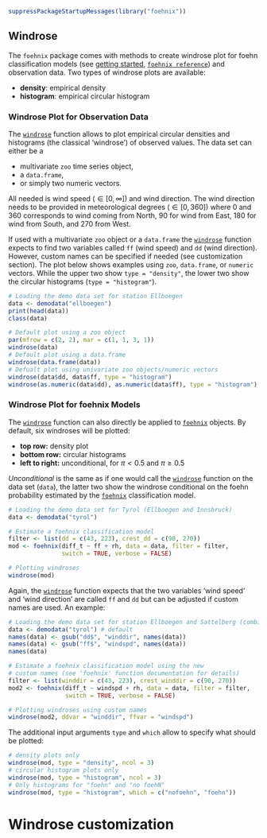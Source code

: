 
```r
suppressPackageStartupMessages(library("foehnix"))
```

## Windrose

The `foehnix` package comes with methods to create windrose plot for
foehn classification models (see [getting started](foehnix.html),
[`foehnix reference`](../references/foehnix.html)) and observation
data. Two types of windrose plots are available:

* **density**: empirical density
* **histogram**: empirical circular histogram

### Windrose Plot for Observation Data

The [`windrose`](../references/windrose.html) function
allows to plot empirical circular densities and histograms (the classical
'windrose') of observed values. The data set can either be a

* multivariate `zoo` time series object,
* a `data.frame`,
* or simply two numeric vectors.

All needed is wind speed ($\in [0, \infty]$) and wind direction.
The wind direction needs to be provided in meteorological degrees
($\in [0, 360]$) where $0$ and $360$ corresponds to wind coming from North,
$90$ for wind from East, $180$ for wind from South, and $270$ from
West.

If used with a multivariate `zoo` object or a `data.frame` the
[`windrose`](../references/windrose.html) function expects to find two
variables called `ff` (wind speed) and `dd` (wind direction).
However, custom names can be specified if needed (see customization section).
The plot below shows examples using `zoo`, `data.frame`, or `numeric` vectors.
While the upper two show `type = "density"`, the lower two show the circular
histograms (`type = "histogram"`).



```r
# Loading the demo data set for station Ellboegen
data <- demodata("ellboegen")
print(head(data))
class(data)

# Default plot using a zoo object
par(mfrow = c(2, 2), mar = c(1, 1, 3, 1))
windrose(data)
# Default plot using a data.frame
windrose(data.frame(data))
# Defualt plot using univariate zoo objects/numeric vectors
windrose(data$dd, data$ff, type = "histogram")
windrose(as.numeric(data$dd), as.numeric(data$ff), type = "histogram")
```

### Windrose Plot for foehnix Models

The [`windrose`](../references/windrose.html) function can also directly
be applied to [`foehnix`](../references/foehnix.html) objects.
By default, six windroses will be plotted:

* **top row:** density plot
* **bottom row:** circular histograms
* **left to right:** unconditional, for $\pi < 0.5$ and $\pi \ge 0.5$

_Unconditional_ is the same as if one would call the [`windrose`](../references/windrose.html)
function on the data set (`data`), the latter two show the windrose
conditional on the foehn probability estimated by the
[`foehnix`](../references/foehnix.html) classification model.

```r
# Loading the demo data set for Tyrol (Ellboegen and Innsbruck)
data <- demodata("tyrol")

# Estimate a foehnix classification model
filter <- list(dd = c(43, 223), crest_dd = c(90, 270))
mod <- foehnix(diff_t ~ ff + rh, data = data, filter = filter,
               switch = TRUE, verbose = FALSE)

# Plotting windroses
windrose(mod)
```

Again, the [`windrose`](../references/windrose.html) function expects
that the two variables 'wind speed' and 'wind direction' are called
`ff` and `dd` but can be adjusted if custom names are used.
An example:

```r
# Loading the demo data set for station Ellboegen and Sattelberg (combined)
data <- demodata("tyrol") # default
names(data) <- gsub("dd$", "winddir", names(data))
names(data) <- gsub("ff$", "windspd", names(data))
names(data)

# Estimate a foehnix classification model using the new
# custom names (see 'foehnix' function documentation for details)
filter <- list(winddir = c(43, 223), crest_winddir = c(90, 270))
mod2 <- foehnix(diff_t ~ windspd + rh, data = data, filter = filter,
                switch = TRUE, verbose = FALSE)

# Plotting windroses using custom names
windrose(mod2, ddvar = "winddir", ffvar = "windspd")
```

The additional input arguments `type` and `which` allow to 
specify what should be plotted:

```r
# density plots only
windrose(mod, type = "density", ncol = 3)
# circular histogram plots only
windrose(mod, type = "histogram", ncol = 3)
# Only histograms for "foehn" and "no foehN"
windrose(mod, type = "histogram", which = c("nofoehn", "foehn"))
```


# Windrose customization









